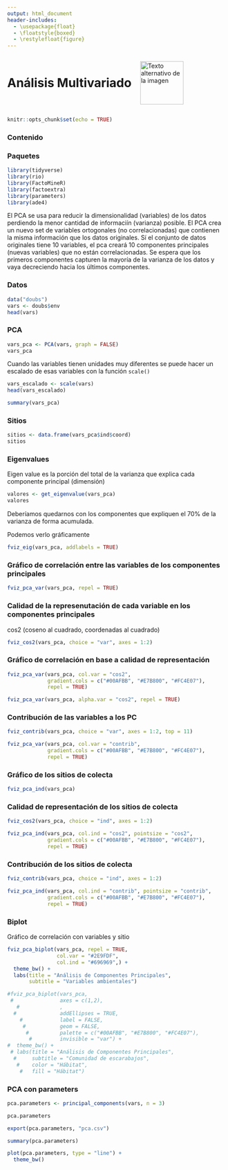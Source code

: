 ---
output: html_document
header-includes:
  - \usepackage{float}
  - \floatstyle{boxed}
  - \restylefloat{figure}
---

<div style="display:flex; align-items:center;">
  <h1 style="margin:0;">Análisis Multivariado</h1>
  <img src="Imagenes/HNBI_LOGO1.jpeg" alt="Texto alternativo de la imagen" style="width:100px; margin-left:20px;">
</div>


```{r setup, include=FALSE}
knitr::opts_chunk$set(echo = TRUE)
```


### Contenido{.tabset .tabset-pills}


### Paquetes

```{r, message=FALSE, warning=FALSE}
library(tidyverse)
library(rio)
library(FactoMineR)
library(factoextra)
library(parameters)
library(ade4)
```

El PCA se usa para reducir la dimensionalidad (variables) de los datos perdiendo la menor cantidad de informaciín (varianza) posible. El PCA crea un nuevo set de variables ortogonales (no correlacionadas) que contienen la misma información que los datos originales. Sí el conjunto de datos originales tiene 10 variables, el pca creará 10 componentes principales (nuevas variables) que no están correlacionadas. Se espera que los primeros componentes capturen la mayoría de la varianza de los datos y vaya decreciendo hacia los últimos componentes.

### Datos

```{r}
data("doubs")
vars <- doubs$env
head(vars)
```

### PCA

```{r}
vars_pca <- PCA(vars, graph = FALSE)
vars_pca
```

Cuando las variables tienen unidades muy diferentes se puede hacer un escalado de esas variables con la función `scale()`

```{r}
vars_escalado <- scale(vars)
head(vars_escalado)
```

```{r}
summary(vars_pca)
```

### Sitios

```{r}
sitios <- data.frame(vars_pca$ind$coord)
sitios
```

### Eigenvalues

Eigen value es la porción del total de la varianza que explica cada componente principal (dimensión)

```{r}
valores <- get_eigenvalue(vars_pca)
valores
```
Deberíamos quedarnos con los componentes que expliquen el 70% de la varianza de forma acumulada.

Podemos verlo gráficamente

```{r}
fviz_eig(vars_pca, addlabels = TRUE)
```

### Gráfico de correlación entre las variables de los componentes principales

```{r}
fviz_pca_var(vars_pca, repel = TRUE)
```

### Calidad de la represenutación de cada variable en los componentes principales

cos2 (coseno al cuadrado, coordenadas al cuadrado)

```{r}
fviz_cos2(vars_pca, choice = "var", axes = 1:2)
```

### Gráfico de correlación en base a calidad de representación

```{r}
fviz_pca_var(vars_pca, col.var = "cos2",
             gradient.cols = c("#00AFBB", "#E7B800", "#FC4E07"), 
             repel = TRUE)
```

```{r}
fviz_pca_var(vars_pca, alpha.var = "cos2", repel = TRUE)
```

### Contribución de las variables a los PC

```{r}
fviz_contrib(vars_pca, choice = "var", axes = 1:2, top = 11)
```

```{r}
fviz_pca_var(vars_pca, col.var = "contrib",
             gradient.cols = c("#00AFBB", "#E7B800", "#FC4E07"), 
             repel = TRUE)
```

### Gráfico de los sitios de colecta

```{r}
fviz_pca_ind(vars_pca)
```

### Calidad de representación de los sitios de colecta

```{r}
fviz_cos2(vars_pca, choice = "ind", axes = 1:2)
```

```{r}
fviz_pca_ind(vars_pca, col.ind = "cos2", pointsize = "cos2", 
             gradient.cols = c("#00AFBB", "#E7B800", "#FC4E07"),
             repel = TRUE)
```

### Contribución de los sitios de colecta

```{r}
fviz_contrib(vars_pca, choice = "ind", axes = 1:2)
```

```{r}
fviz_pca_ind(vars_pca, col.ind = "contrib", pointsize = "contrib", 
             gradient.cols = c("#00AFBB", "#E7B800", "#FC4E07"),
             repel = TRUE)
```


### Biplot

Gráfico de correlación con variables y sitio

```{r}
fviz_pca_biplot(vars_pca, repel = TRUE,
                col.var = "#2E9FDF", 
                col.ind = "#696969",) +
  theme_bw() +
  labs(title = "Análisis de Componentes Principales",
       subtitle = "Variables ambientales")
```

```{r, include=FALSE}
#fviz_pca_biplot(vars_pca, 
 #               axes = c(1,2),
   #             ,
  #              addEllipses = TRUE,
    #            label = FALSE,
     #           geom = FALSE,
      #          palette = c("#00AFBB", "#E7B800", "#FC4E07"),
       #         invisible = "var") +
#  theme_bw() +
 # labs(title = "Análisis de Componentes Principales",
  #     subtitle = "Comunidad de escarabajos",
   #    color = "Hábitat",
    #   fill = "Hábitat")
```

### PCA con parameters

```{r}
pca.parameters <- principal_components(vars, n = 3)
```

```{r}
pca.parameters
```

```{r}
export(pca.parameters, "pca.csv")
```

```{r}
summary(pca.parameters)
```

```{r}
plot(pca.parameters, type = "line") + 
  theme_bw()
```
